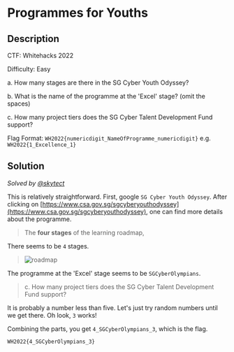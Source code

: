 # Programmes for Youths

## Description

CTF: Whitehacks 2022

Difficulty: Easy

a. How many stages are there in the SG Cyber Youth Odyssey?

b. What is the name of the programme at the 'Excel' stage? (omit the spaces)

c. How many project tiers does the SG Cyber Talent Development Fund support?

Flag Format: `WH2022{numericdigit_NameOfProgramme_numericdigit}` e.g.
`WH2022{1_Excellence_1}`

## Solution

_Solved by [@skytect](https://github.com/skytect)_

This is relatively straightforward. First, google `SG Cyber Youth Odyssey`.
After clicking on
[https://www.csa.gov.sg/sgcyberyouthodyssey](https://www.csa.gov.sg/sgcyberyouthodyssey),
one can find more details about the programme.

> The **four stages** of the learning roadmap,

There seems to be `4` stages.

> ![roadmap](/images/whitehacks-2022/programmes-for-youths-1.png)

The programme at the 'Excel' stage seems to be `SGCyberOlympians`.

> c. How many project tiers does the SG Cyber Talent Development Fund support?

It is probably a number less than five. Let's just try random numbers until we
get there. Oh look, `3` works!

Combining the parts, you get `4_SGCyberOlympians_3`, which is the flag.

`WH2022{4_SGCyberOlympians_3}`
